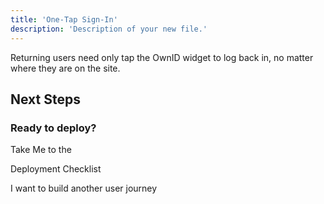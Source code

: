 ```yaml
---
title: 'One-Tap Sign-In'
description: 'Description of your new file.'
---
```

Returning users need only tap the OwnID widget to log back in, no matter where they are on the site.
 

## Next Steps

### Ready to deploy?

<CardGroup cols={2}>
<Card title="YES!" href="/building-blocks/pre-deployment-checklist" icon="rocket-launch">
 Take Me to the 
 
 Deployment Checklist
</Card>

<Card title="NO THANKS" href="/building-blocks/frontend-integration"  icon="screwdriver-wrench">
 I want to build another user journey
</Card>


</CardGroup>
